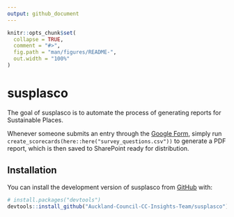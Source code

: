```yaml
---
output: github_document
---
```


<!-- README.md is generated from README.Rmd. Please edit that file -->

```r
knitr::opts_chunk$set(
  collapse = TRUE,
  comment = "#>",
  fig.path = "man/figures/README-",
  out.width = "100%"
)
```

# susplasco

<!-- badges: start -->
<!-- badges: end -->

The goal of susplasco is to automate the process of generating reports for Sustainable Places.

Whenever someone submits an entry through the [Google Form](https://docs.google.com/forms/d/e/1FAIpQLSdn90KnYkHDhFY4o7lgXslrAegbU9w6PauwgcbQcTVnW1rjHw/viewform), simply run `create_scorecards(here::here("survey_questions.csv"))` to generate a PDF report, which is then saved to SharePoint ready for distribution.

## Installation

You can install the development version of susplasco from [GitHub](https://github.com/) with:

``` r
# install.packages("devtools")
devtools::install_github("Auckland-Council-CC-Insights-Team/susplasco")
```

